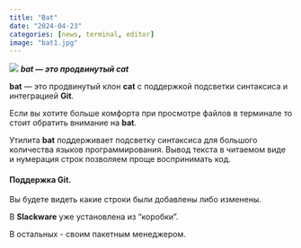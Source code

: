 ```yaml
---
title: "Bat"
date: "2024-04-23"
categories: [news, terminal, editor]
image: "bat1.jpg"
---
```


![](bat.jpg)
***bat — это продвинутый cat***


**bat** — это продвинутый клон **cat** с поддержкой подсветки синтаксиса и интеграцией **Git**.

Если вы хотите больше комфорта при просмотре файлов в терминале то стоит обратить внимание на **bat**.

Утилита **bat** поддерживает подсветку синтаксиса для большого количества языков программирования. Вывод текста в читаемом виде и нумерация строк позволяем проще воспринимать код.

#### Поддержка Git.

Вы будете видеть какие строки были добавлены либо изменены.

В **Slackware** уже установлена из "коробки".

В остальных - своим пакетным менеджером.

